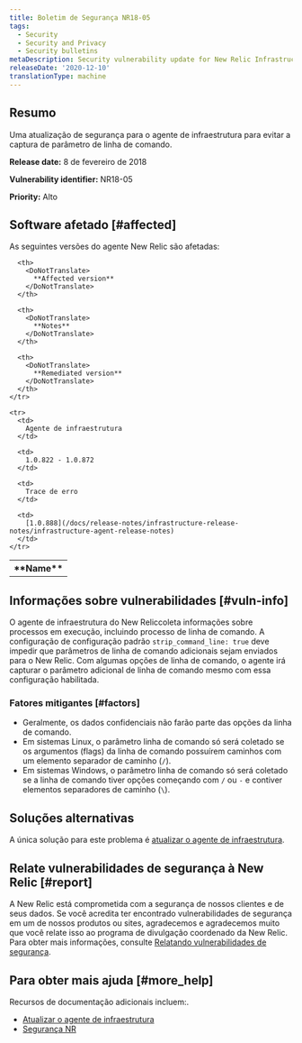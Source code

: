 ```yaml
---
title: Boletim de Segurança NR18-05
tags:
  - Security
  - Security and Privacy
  - Security bulletins
metaDescription: Security vulnerability update for New Relic Infrastructure agent.
releaseDate: '2020-12-10'
translationType: machine
---
```


## Resumo

Uma atualização de segurança para o agente de infraestrutura para evitar a captura de parâmetro de linha de comando.

<DoNotTranslate>**Release date:**</DoNotTranslate> 8 de fevereiro de 2018

<DoNotTranslate>**Vulnerability identifier:**</DoNotTranslate> NR18-05

<DoNotTranslate>**Priority:**</DoNotTranslate> Alto

## Software afetado [#affected]

As seguintes versões do agente New Relic são afetadas:

<table>
  <tbody>
    <tr>
      <th>
        <DoNotTranslate>
          **Name**
        </DoNotTranslate>
      </th>

      <th>
        <DoNotTranslate>
          **Affected version**
        </DoNotTranslate>
      </th>

      <th>
        <DoNotTranslate>
          **Notes**
        </DoNotTranslate>
      </th>

      <th>
        <DoNotTranslate>
          **Remediated version**
        </DoNotTranslate>
      </th>
    </tr>

    <tr>
      <td>
        Agente de infraestrutura
      </td>

      <td>
        1.0.822 - 1.0.872
      </td>

      <td>
        Trace de erro
      </td>

      <td>
        [1.0.888](/docs/release-notes/infrastructure-release-notes/infrastructure-agent-release-notes)
      </td>
    </tr>
  </tbody>
</table>

## Informações sobre vulnerabilidades [#vuln-info]

O agente de infraestrutura do New Reliccoleta informações sobre processos em execução, incluindo processo de linha de comando. A configuração de configuração padrão `strip_command_line: true` deve impedir que parâmetros de linha de comando adicionais sejam enviados para o New Relic. Com algumas opções de linha de comando, o agente irá capturar o parâmetro adicional de linha de comando mesmo com essa configuração habilitada.

### Fatores mitigantes [#factors]

* Geralmente, os dados confidenciais não farão parte das opções da linha de comando.
* Em sistemas Linux, o parâmetro linha de comando só será coletado se os argumentos (flags) da linha de comando possuírem caminhos com um elemento separador de caminho (`/`).
* Em sistemas Windows, o parâmetro linha de comando só será coletado se a linha de comando tiver opções começando com `/` ou `-` e contiver elementos separadores de caminho (`\`).

## Soluções alternativas

A única solução para este problema é [atualizar o agente de infraestrutura](/docs/infrastructure/new-relic-infrastructure/installation/update-infrastructure-agent).

## Relate vulnerabilidades de segurança à New Relic [#report]

A New Relic está comprometida com a segurança de nossos clientes e de seus dados. Se você acredita ter encontrado vulnerabilidades de segurança em um de nossos produtos ou sites, agradecemos e agradecemos muito que você relate isso ao programa de divulgação coordenado da New Relic. Para obter mais informações, consulte [Relatando vulnerabilidades de segurança](/docs/security/new-relic-security/data-privacy/reporting-security-vulnerabilities).

## Para obter mais ajuda [#more_help]

Recursos de documentação adicionais incluem:.

* [Atualizar o agente de infraestrutura](/docs/infrastructure/new-relic-infrastructure/installation/update-infrastructure-agent)
* [Segurança NR](https://newrelic.com/security)